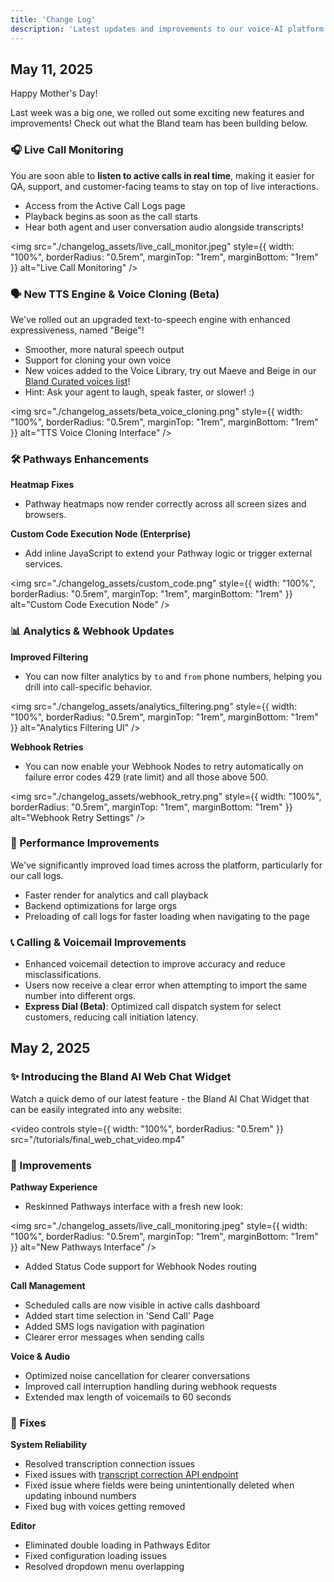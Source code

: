 ```yaml
---
title: 'Change Log'
description: 'Latest updates and improvements to our voice-AI platform'
---
```


## May 11, 2025

Happy Mother's Day!

Last week was a big one, we rolled out some exciting new features and improvements! Check out what the Bland team has been building below.

### 🎧 Live Call Monitoring

You are soon able to **listen to active calls in real time**, making it easier for QA, support, and customer-facing teams to stay on top of live interactions.

- Access from the Active Call Logs page
- Playback begins as soon as the call starts
- Hear both agent and user conversation audio alongside transcripts!

<img 
  src="./changelog_assets/live_call_monitor.jpeg" 
  style={{ width: "100%", borderRadius: "0.5rem", marginTop: "1rem", marginBottom: "1rem" }}
  alt="Live Call Monitoring"
/>

### 🗣 New TTS Engine & Voice Cloning (Beta)

We've rolled out an upgraded text-to-speech engine with enhanced expressiveness, named "Beige"!

- Smoother, more natural speech output
- Support for cloning your own voice
- New voices added to the Voice Library, try out Maeve and Beige in our [Bland Curated voices list](https://app.bland.ai/dashboard/voices)!
- Hint: Ask your agent to laugh, speak faster, or slower! :)

<img 
  src="./changelog_assets/beta_voice_cloning.png" 
  style={{ width: "100%", borderRadius: "0.5rem", marginTop: "1rem", marginBottom: "1rem" }}
  alt="TTS Voice Cloning Interface"
/>

### 🛠 Pathways Enhancements

**Heatmap Fixes**
- Pathway heatmaps now render correctly across all screen sizes and browsers.

**Custom Code Execution Node (Enterprise)**
- Add inline JavaScript to extend your Pathway logic or trigger external services.

<img 
  src="./changelog_assets/custom_code.png" 
  style={{ width: "100%", borderRadius: "0.5rem", marginTop: "1rem", marginBottom: "1rem" }}
  alt="Custom Code Execution Node"
/>

### 📊 Analytics & Webhook Updates

**Improved Filtering**
- You can now filter analytics by `to` and `from` phone numbers, helping you drill into call-specific behavior.

<img 
  src="./changelog_assets/analytics_filtering.png" 
  style={{ width: "100%", borderRadius: "0.5rem", marginTop: "1rem", marginBottom: "1rem" }}
  alt="Analytics Filtering UI"
/>

**Webhook Retries**
- You can now enable your Webhook Nodes to retry automatically on failure error codes 429 (rate limit) and all those above 500.

<img 
  src="./changelog_assets/webhook_retry.png" 
  style={{ width: "100%", borderRadius: "0.5rem", marginTop: "1rem", marginBottom: "1rem" }}
  alt="Webhook Retry Settings"
/>

### 🚀 Performance Improvements

We've significantly improved load times across the platform, particularly for our call logs.

- Faster render for analytics and call playback
- Backend optimizations for large orgs
- Preloading of call logs for faster loading when navigating to the page

### 📞 Calling & Voicemail Improvements

- Enhanced voicemail detection to improve accuracy and reduce misclassifications.
- Users now receive a clear error when attempting to import the same number into different orgs.
- **Express Dial (Beta)**: Optimized call dispatch system for select customers, reducing call initiation latency.

## May 2, 2025

### ✨ Introducing the Bland AI Web Chat Widget

Watch a quick demo of our latest feature - the Bland AI Chat Widget that can be easily integrated into any website:

<video 
  controls
  style={{ width: "100%", borderRadius: "0.5rem" }}
  src="/tutorials/final_web_chat_video.mp4"
>
  <track kind="captions" />
</video>

### 💎 Improvements

**Pathway Experience**
- Reskinned Pathways interface with a fresh new look:

<img 
  src="./changelog_assets/live_call_monitoring.jpeg" 
  style={{ width: "100%", borderRadius: "0.5rem", marginTop: "1rem", marginBottom: "1rem" }}
  alt="New Pathways Interface"
/>

- Added Status Code support for Webhook Nodes routing

**Call Management**
- Scheduled calls are now visible in active calls dashboard
- Added start time selection in 'Send Call' Page
- Added SMS logs navigation with pagination
- Clearer error messages when sending calls


**Voice & Audio**
- Optimized noise cancellation for clearer conversations
- Improved call interruption handling during webhook requests
- Extended max length of voicemails to 60 seconds

### 🐞 Fixes

**System Reliability**
- Resolved transcription connection issues
- Fixed issues with [transcript correction API endpoint](/api-v1/get/calls-corrected-transcript)
- Fixed issue where fields were being unintentionally deleted when updating inbound numbers
- Fixed bug with voices getting removed

**Editor**
- Eliminated double loading in Pathways Editor
- Fixed configuration loading issues
- Resolved dropdown menu overlapping

